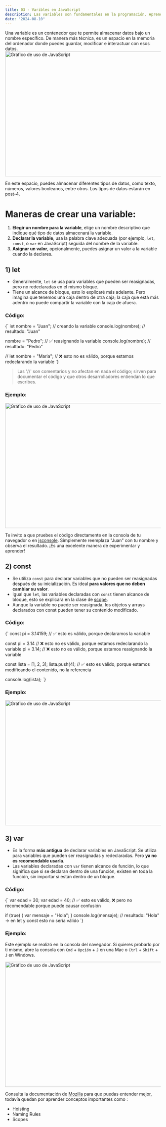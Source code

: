 ```yaml
---
title: 03 - Varibles en JavaScript
description: Las variables son fundamentales en la programación. Aprende qué son, cómo declararlas y para qué se utilizan, para que puedas manejarlas de manera eficiente en tus proyectos.
date: "2024-08-10"
---
```


Una variable es un contenedor que te permite almacenar datos bajo un nombre específico. De manera más técnica, es un espacio en la memoria del ordenador donde puedes guardar, modificar e interactuar con esos datos.
<Image src="/post-3/boxes.png" width="718" height="404" alt="Gráfico de uso de JavaScript" />

En este espacio, puedes almacenar diferentes tipos de datos, como texto, números, valores booleanos, entre otros. Los tipos de datos estarán en post-4.
# Maneras de crear una variable:

1. **Elegir un nombre para la variable**, elige un nombre descriptivo que indique qué tipo de datos almacenará la variable.
2. **Declarar la variable**, usa la palabra clave adecuada (por ejemplo, `let`, `const`, o `var` en JavaScript) seguida del nombre de la variable.
3. **Asignar un valor**, opcionalmente, puedes asignar un valor a la variable cuando la declares.

## 1) let

- Generalmente, `let` se usa para variables que pueden ser reasignadas, pero no redeclaradas en el mismo bloque.
- Tiene un alcance de bloque, esto lo explicaré más adelante. Pero imagina que tenemos una caja dentro de otra caja; la caja que está más adentro no puede compartir la variable con la caja de afuera.

### Código:

<CodeBlock language="javascript">
{` let nombre = "Juan";  // creando la variable
 console.log(nombre);  // resultado: "Juan"

 nombre = "Pedro";    // ✅ reasignando la variable
 console.log(nombre); // resultado: "Pedro"

 // let nombre = "Maria"; // ❌ esto no es válido, porque estamos redeclarando la variable
`}
</CodeBlock> 

> Las '//' son comentarios y no afectan en nada el código; sirven para documentar el código y que otros desarrolladores entiendan lo que escribes.

### Ejemplo:

<Image src="/post-3/let-code.png" width="718" height="404" alt="Gráfico de uso de JavaScript" />

Te invito a que pruebes el código directamente en la consola de tu navegador o en [jsconsole]("https://jsconsole.com/"). Simplemente reemplaza "Juan" con tu nombre y observa el resultado. ¡Es una excelente manera de experimentar y aprender!
## 2) const

- Se utiliza `const` para declarar variables que no pueden ser reasignadas después de su inicialización. Es ideal **para valores que no deben cambiar su valor**.
- Igual que `let`, las variables declaradas con `const` tienen alcance de bloque, esto se explicara en la clase de [scope](scope).
- Aunque la variable no puede ser reasignada, los objetos y arrays declarados con const pueden tener su contenido modificado.

### Código:

<CodeBlock language="javascript">
{` const pi = 3.14159; // ✅ esto es válido, porque declaramos la variable
 
 const pi = 3.14 // ❌ esto no es válido, porque estamos redeclarando la variable
 pi = 3.14; // ❌ esto no es válido, porque estamos reasignando la variable

 const lista = [1, 2, 3];
 lista.push(4); // ✅ esto es válido, porque estamos modificando el contenido, no la referencia

 console.log(lista);
`}
</CodeBlock> 

### Ejemplo:

<Image src="/post-3/pi.png" width="718" height="404" alt="Gráfico de uso de JavaScript" />

## 3) var

- Es la forma **más antigua** de declarar variables en JavaScript. Se utiliza para variables que pueden ser reasignadas y redeclaradas. Pero **ya no es recomendable usarla**.
- Las variables declaradas con `var` tienen alcance de función, lo que significa que si se declaran dentro de una función, existen en toda la función, sin importar si están dentro de un bloque.

### Código:

<CodeBlock language="javascript">
{` var edad = 30;
 var edad = 40; // ✅ esto es válido, ❌ pero no recomendable porque puede causar confusión

 if (true) {
   var mensaje = "Hola";
 }
 console.log(mensaje); // resultado: "Hola" -> en let y const esto no sería válido
`}
</CodeBlock> 

### Ejemplo:

Este ejemplo se realizó en la consola del navegador. Si quieres probarlo por ti mismo, abre la consola con `Cmd` + `Opción` + `J` en una Mac o `Ctrl` + `Shift` + `J` en Windows.

<Image src="/post-3/var.png" width="718" height="404" alt="Gráfico de uso de JavaScript" />

Consulta la documentación de [Mozilla]("https://developer.mozilla.org/es/docs/Web/JavaScript/Guide/Grammar_and_types")  para que puedas entender mejor, todavía quedan por aprender conceptos importantes como :

- Hoisting
- Naming Rules
- Scopes

